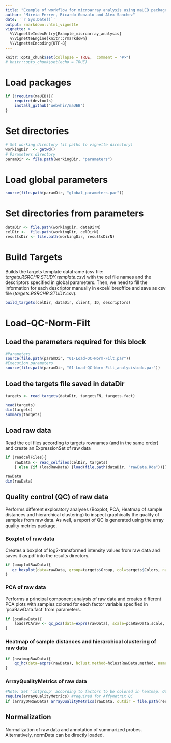 ```yaml
---
title: "Example of workflow for microarray analysis using maUEB package"
author: "Mireia Ferrer, Ricardo Gonzalo and Alex Sanchez"
date: '`r Sys.Date()`'
output: rmarkdown::html_vignette
vignette: >
  %\VignetteIndexEntry{Example_microarray_analysis}
  %\VignetteEngine{knitr::rmarkdown}
  %\VignetteEncoding{UTF-8}
---
```


```r
knitr::opts_chunk$set(collapse = TRUE,  comment = "#>")
# knitr::opts_chunk$set(echo = TRUE)
```

# Load packages

```r
if (!require(maUEB)){
    require(devtools)
    install_github("uebvhir/maUEB")
}
```

# Set directories

```r
# Set working directory (it paths to vignette directory)
workingDir  <- getwd()
# Parameters directory
paramDir <- file.path(workingDir, "parameters")
```

# Load global parameters

```r
source(file.path(paramDir, "global_parameters.par"))
```

# Set directories from parameters

```r
dataDir <- file.path(workingDir, dataDirN)
celDir <-  file.path(workingDir, celDirN)
resultsDir <- file.path(workingDir, resultsDirN)
```

# Build Targets

Builds the targets template dataframe (csv file: _targets.RSRCHR.STUDY.template.csv_) with the cel file names and the descriptors specified in global parameters. Then, we need to fill the information for each descriptor manually in excel/libreoffice and save as csv file (_targets.RSRCHR.STUDY.csv_).

```r
build_targets(celDir, dataDir, client, ID, descriptors)
```

# Load-QC-Norm-Filt

## Load the parameters required for this block

```r
#Parameters
source(file.path(paramDir, "01-Load-QC-Norm-Filt.par"))
#Execution parameters
source(file.path(paramDir, "01-Load-QC-Norm-Filt_analysistodo.par"))
```

## Load the targets file saved in dataDir

```r
targets <- read_targets(dataDir, targetsFN, targets.fact)
```

```r
head(targets)
dim(targets)
summary(targets)
```

## Load raw data

Read the cel files according to targets rownames (and in the same order) and create an ExpressionSet of raw data

```r
if (readcelFiles){
    rawData <- read_celfiles(celDir, targets)
    } else {if (loadRawData) {load(file.path(dataDir, "rawData.Rda"))}}
```

```r
rawData
dim(rawData)
```

## Quality control (QC) of raw data

Performs different exploratory analyses (Boxplot, PCA, Heatmap of sample distances and hierarchical clustering) to inspect graphically the quality of samples from raw data. As well, a report of QC is generated using the array quality metrics package.

### Boxplot of raw data

Creates a boxplot of log2-transformed intensity values from raw data and saves it as pdf into the results directory.

```r
if (boxplotRawData){
   qc_boxplot(data=rawData, group=targets$Group, col=targets$Colors, names=targets$ShortName, resultsDir, label="RawData")
}
```

### PCA of raw data

Performs a principal component analysis of raw data and creates different PCA plots with samples colored for each factor variable specified in 'pcaRawData.fact' from parameters. 

```r
if (pcaRawData){
    loadsPCAraw <- qc_pca(data=exprs(rawData), scale=pcaRawData.scale, factors=pcaRawData.fact, targets=targets, col.group="Colors", colorlist=colorlist, names=targets$ShortName, resultsDir=resultsDir, label="RawData")
}
```

### Heatmap of sample distances and hierarchical clustering of raw data

```r
if (heatmapRawData){
    qc_hc(data=exprs(rawData), hclust.method=hclustRawData.method, names=targets$ShortName, cexRow = 0.6, cexCol = 0.6, rect=TRUE, numclusters=2, resultsDir=resultsDir, label="RawData")
}
```

### ArrayQualityMetrics of raw data

```r
#Note: Set 'intgroup' according to factors to be colored in heatmap. Other plots will be colored according to only the first factor
require(arrayQualityMetrics) #required for Affymetrix QC
if (arrayQMRawData) arrayQualityMetrics(rawData, outdir = file.path(resultsDir, "QCDir.Raw"), force=TRUE, intgroup=targets.fact)
```

## Normalization

Normalization of raw data and annotation of summarized probes. Alternatively, normData can be directly loaded.

